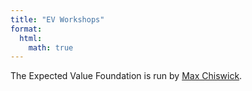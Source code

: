 ```yaml
---
title: "EV Workshops"
format:
  html:
    math: true
---
```

The Expected Value Foundation is run by [Max Chiswick](https://maxchiswick.com).